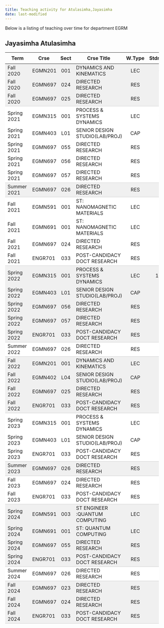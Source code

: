 ```yaml
---
title: Teaching activity for Atulasimha,Jayasimha
date: last-modified
---
```


Below is a listing of teaching over time for department EGRM


## Jayasimha Atulasimha

<style type="text/css">
#T_c3303 table {
  width: 100%;
  border-collapse: collapse;
}
#T_c3303 th {
  text-align: center;
  padding: 8px;
}
#T_c3303 td:nth-child(1) {
  padding-right: 10px;
  text-align: left;
}
#T_c3303 td:nth-child(2) {
  padding-right: 5px;
  text-align: left;
}
#T_c3303  td:nth-child(4) {
  padding-right: 5px;
  text-align: left;
}
#T_c3303 td:nth-child(3) {
  text-align: center;
}
#T_c3303  td:nth-child(5) {
  text-align: center;
}
#T_c3303 td:nth-child(6) {
  text-align: right;
}
#T_c3303  td:nth-child(7) {
  text-align: right;
}
#T_c3303_row0_col0, #T_c3303_row0_col1, #T_c3303_row0_col2, #T_c3303_row0_col3, #T_c3303_row0_col4, #T_c3303_row0_col5, #T_c3303_row0_col6, #T_c3303_row1_col0, #T_c3303_row1_col1, #T_c3303_row1_col2, #T_c3303_row1_col3, #T_c3303_row1_col4, #T_c3303_row1_col5, #T_c3303_row1_col6, #T_c3303_row13_col0, #T_c3303_row13_col1, #T_c3303_row13_col2, #T_c3303_row13_col3, #T_c3303_row13_col4, #T_c3303_row13_col5, #T_c3303_row13_col6, #T_c3303_row14_col0, #T_c3303_row14_col1, #T_c3303_row14_col2, #T_c3303_row14_col3, #T_c3303_row14_col4, #T_c3303_row14_col5, #T_c3303_row14_col6, #T_c3303_row15_col0, #T_c3303_row15_col1, #T_c3303_row15_col2, #T_c3303_row15_col3, #T_c3303_row15_col4, #T_c3303_row15_col5, #T_c3303_row15_col6, #T_c3303_row16_col0, #T_c3303_row16_col1, #T_c3303_row16_col2, #T_c3303_row16_col3, #T_c3303_row16_col4, #T_c3303_row16_col5, #T_c3303_row16_col6, #T_c3303_row19_col0, #T_c3303_row19_col1, #T_c3303_row19_col2, #T_c3303_row19_col3, #T_c3303_row19_col4, #T_c3303_row19_col5, #T_c3303_row19_col6, #T_c3303_row20_col0, #T_c3303_row20_col1, #T_c3303_row20_col2, #T_c3303_row20_col3, #T_c3303_row20_col4, #T_c3303_row20_col5, #T_c3303_row20_col6, #T_c3303_row21_col0, #T_c3303_row21_col1, #T_c3303_row21_col2, #T_c3303_row21_col3, #T_c3303_row21_col4, #T_c3303_row21_col5, #T_c3303_row21_col6, #T_c3303_row29_col0, #T_c3303_row29_col1, #T_c3303_row29_col2, #T_c3303_row29_col3, #T_c3303_row29_col4, #T_c3303_row29_col5, #T_c3303_row29_col6, #T_c3303_row30_col0, #T_c3303_row30_col1, #T_c3303_row30_col2, #T_c3303_row30_col3, #T_c3303_row30_col4, #T_c3303_row30_col5, #T_c3303_row30_col6, #T_c3303_row31_col0, #T_c3303_row31_col1, #T_c3303_row31_col2, #T_c3303_row31_col3, #T_c3303_row31_col4, #T_c3303_row31_col5, #T_c3303_row31_col6, #T_c3303_row34_col0, #T_c3303_row34_col1, #T_c3303_row34_col2, #T_c3303_row34_col3, #T_c3303_row34_col4, #T_c3303_row34_col5, #T_c3303_row34_col6, #T_c3303_row35_col0, #T_c3303_row35_col1, #T_c3303_row35_col2, #T_c3303_row35_col3, #T_c3303_row35_col4, #T_c3303_row35_col5, #T_c3303_row35_col6 {
  background-color: #f0f0f0;
  border-bottom: none;
}
#T_c3303_row2_col0, #T_c3303_row2_col1, #T_c3303_row2_col2, #T_c3303_row2_col3, #T_c3303_row2_col4, #T_c3303_row2_col5, #T_c3303_row2_col6, #T_c3303_row8_col0, #T_c3303_row8_col1, #T_c3303_row8_col2, #T_c3303_row8_col3, #T_c3303_row8_col4, #T_c3303_row8_col5, #T_c3303_row8_col6, #T_c3303_row17_col0, #T_c3303_row17_col1, #T_c3303_row17_col2, #T_c3303_row17_col3, #T_c3303_row17_col4, #T_c3303_row17_col5, #T_c3303_row17_col6, #T_c3303_row22_col0, #T_c3303_row22_col1, #T_c3303_row22_col2, #T_c3303_row22_col3, #T_c3303_row22_col4, #T_c3303_row22_col5, #T_c3303_row22_col6, #T_c3303_row26_col0, #T_c3303_row26_col1, #T_c3303_row26_col2, #T_c3303_row26_col3, #T_c3303_row26_col4, #T_c3303_row26_col5, #T_c3303_row26_col6, #T_c3303_row32_col0, #T_c3303_row32_col1, #T_c3303_row32_col2, #T_c3303_row32_col3, #T_c3303_row32_col4, #T_c3303_row32_col5, #T_c3303_row32_col6, #T_c3303_row36_col0, #T_c3303_row36_col1, #T_c3303_row36_col2, #T_c3303_row36_col3, #T_c3303_row36_col4, #T_c3303_row36_col5, #T_c3303_row36_col6 {
  background-color: #f0f0f0;
  border-bottom: 1px solid #ccc;
}
#T_c3303_row3_col0, #T_c3303_row3_col1, #T_c3303_row3_col2, #T_c3303_row3_col3, #T_c3303_row3_col4, #T_c3303_row3_col5, #T_c3303_row3_col6, #T_c3303_row4_col0, #T_c3303_row4_col1, #T_c3303_row4_col2, #T_c3303_row4_col3, #T_c3303_row4_col4, #T_c3303_row4_col5, #T_c3303_row4_col6, #T_c3303_row5_col0, #T_c3303_row5_col1, #T_c3303_row5_col2, #T_c3303_row5_col3, #T_c3303_row5_col4, #T_c3303_row5_col5, #T_c3303_row5_col6, #T_c3303_row6_col0, #T_c3303_row6_col1, #T_c3303_row6_col2, #T_c3303_row6_col3, #T_c3303_row6_col4, #T_c3303_row6_col5, #T_c3303_row6_col6, #T_c3303_row9_col0, #T_c3303_row9_col1, #T_c3303_row9_col2, #T_c3303_row9_col3, #T_c3303_row9_col4, #T_c3303_row9_col5, #T_c3303_row9_col6, #T_c3303_row10_col0, #T_c3303_row10_col1, #T_c3303_row10_col2, #T_c3303_row10_col3, #T_c3303_row10_col4, #T_c3303_row10_col5, #T_c3303_row10_col6, #T_c3303_row11_col0, #T_c3303_row11_col1, #T_c3303_row11_col2, #T_c3303_row11_col3, #T_c3303_row11_col4, #T_c3303_row11_col5, #T_c3303_row11_col6, #T_c3303_row23_col0, #T_c3303_row23_col1, #T_c3303_row23_col2, #T_c3303_row23_col3, #T_c3303_row23_col4, #T_c3303_row23_col5, #T_c3303_row23_col6, #T_c3303_row24_col0, #T_c3303_row24_col1, #T_c3303_row24_col2, #T_c3303_row24_col3, #T_c3303_row24_col4, #T_c3303_row24_col5, #T_c3303_row24_col6, #T_c3303_row27_col0, #T_c3303_row27_col1, #T_c3303_row27_col2, #T_c3303_row27_col3, #T_c3303_row27_col4, #T_c3303_row27_col5, #T_c3303_row27_col6 {
  background-color: #ffffff;
  border-bottom: none;
}
#T_c3303_row7_col0, #T_c3303_row7_col1, #T_c3303_row7_col2, #T_c3303_row7_col3, #T_c3303_row7_col4, #T_c3303_row7_col5, #T_c3303_row7_col6, #T_c3303_row12_col0, #T_c3303_row12_col1, #T_c3303_row12_col2, #T_c3303_row12_col3, #T_c3303_row12_col4, #T_c3303_row12_col5, #T_c3303_row12_col6, #T_c3303_row18_col0, #T_c3303_row18_col1, #T_c3303_row18_col2, #T_c3303_row18_col3, #T_c3303_row18_col4, #T_c3303_row18_col5, #T_c3303_row18_col6, #T_c3303_row25_col0, #T_c3303_row25_col1, #T_c3303_row25_col2, #T_c3303_row25_col3, #T_c3303_row25_col4, #T_c3303_row25_col5, #T_c3303_row25_col6, #T_c3303_row28_col0, #T_c3303_row28_col1, #T_c3303_row28_col2, #T_c3303_row28_col3, #T_c3303_row28_col4, #T_c3303_row28_col5, #T_c3303_row28_col6, #T_c3303_row33_col0, #T_c3303_row33_col1, #T_c3303_row33_col2, #T_c3303_row33_col3, #T_c3303_row33_col4, #T_c3303_row33_col5, #T_c3303_row33_col6 {
  background-color: #ffffff;
  border-bottom: 1px solid #ccc;
}
</style>
<table id="T_c3303">
  <thead>
    <tr>
      <th id="T_c3303_level0_col0" class="col_heading level0 col0" >Term</th>
      <th id="T_c3303_level0_col1" class="col_heading level0 col1" >Crse</th>
      <th id="T_c3303_level0_col2" class="col_heading level0 col2" >Sect</th>
      <th id="T_c3303_level0_col3" class="col_heading level0 col3" >Crse Title</th>
      <th id="T_c3303_level0_col4" class="col_heading level0 col4" >W.Type</th>
      <th id="T_c3303_level0_col5" class="col_heading level0 col5" >Stdnts</th>
      <th id="T_c3303_level0_col6" class="col_heading level0 col6" >Hours</th>
    </tr>
  </thead>
  <tbody>
    <tr>
      <td id="T_c3303_row0_col0" class="data row0 col0" >Fall 2020</td>
      <td id="T_c3303_row0_col1" class="data row0 col1" >EGMN201</td>
      <td id="T_c3303_row0_col2" class="data row0 col2" >001</td>
      <td id="T_c3303_row0_col3" class="data row0 col3" >DYNAMICS AND KINEMATICS</td>
      <td id="T_c3303_row0_col4" class="data row0 col4" >LEC</td>
      <td id="T_c3303_row0_col5" class="data row0 col5" >68</td>
      <td id="T_c3303_row0_col6" class="data row0 col6" >102</td>
    </tr>
    <tr>
      <td id="T_c3303_row1_col0" class="data row1 col0" >Fall 2020</td>
      <td id="T_c3303_row1_col1" class="data row1 col1" >EGMN697</td>
      <td id="T_c3303_row1_col2" class="data row1 col2" >024</td>
      <td id="T_c3303_row1_col3" class="data row1 col3" >DIRECTED RESEARCH</td>
      <td id="T_c3303_row1_col4" class="data row1 col4" >RES</td>
      <td id="T_c3303_row1_col5" class="data row1 col5" >1</td>
      <td id="T_c3303_row1_col6" class="data row1 col6" >6</td>
    </tr>
    <tr>
      <td id="T_c3303_row2_col0" class="data row2 col0" >Fall 2020</td>
      <td id="T_c3303_row2_col1" class="data row2 col1" >EGMN697</td>
      <td id="T_c3303_row2_col2" class="data row2 col2" >025</td>
      <td id="T_c3303_row2_col3" class="data row2 col3" >DIRECTED RESEARCH</td>
      <td id="T_c3303_row2_col4" class="data row2 col4" >RES</td>
      <td id="T_c3303_row2_col5" class="data row2 col5" >2</td>
      <td id="T_c3303_row2_col6" class="data row2 col6" >18</td>
    </tr>
    <tr>
      <td id="T_c3303_row3_col0" class="data row3 col0" >Spring 2021</td>
      <td id="T_c3303_row3_col1" class="data row3 col1" >EGMN315</td>
      <td id="T_c3303_row3_col2" class="data row3 col2" >001</td>
      <td id="T_c3303_row3_col3" class="data row3 col3" >PROCESS & SYSTEMS DYNAMICS</td>
      <td id="T_c3303_row3_col4" class="data row3 col4" >LEC</td>
      <td id="T_c3303_row3_col5" class="data row3 col5" >94</td>
      <td id="T_c3303_row3_col6" class="data row3 col6" >282</td>
    </tr>
    <tr>
      <td id="T_c3303_row4_col0" class="data row4 col0" >Spring 2021</td>
      <td id="T_c3303_row4_col1" class="data row4 col1" >EGMN403</td>
      <td id="T_c3303_row4_col2" class="data row4 col2" >L01</td>
      <td id="T_c3303_row4_col3" class="data row4 col3" >SENIOR DESIGN STUDIO(LAB/PROJ)</td>
      <td id="T_c3303_row4_col4" class="data row4 col4" >CAP</td>
      <td id="T_c3303_row4_col5" class="data row4 col5" >4</td>
      <td id="T_c3303_row4_col6" class="data row4 col6" >8</td>
    </tr>
    <tr>
      <td id="T_c3303_row5_col0" class="data row5 col0" >Spring 2021</td>
      <td id="T_c3303_row5_col1" class="data row5 col1" >EGMN697</td>
      <td id="T_c3303_row5_col2" class="data row5 col2" >055</td>
      <td id="T_c3303_row5_col3" class="data row5 col3" >DIRECTED RESEARCH</td>
      <td id="T_c3303_row5_col4" class="data row5 col4" >RES</td>
      <td id="T_c3303_row5_col5" class="data row5 col5" >1</td>
      <td id="T_c3303_row5_col6" class="data row5 col6" >3</td>
    </tr>
    <tr>
      <td id="T_c3303_row6_col0" class="data row6 col0" >Spring 2021</td>
      <td id="T_c3303_row6_col1" class="data row6 col1" >EGMN697</td>
      <td id="T_c3303_row6_col2" class="data row6 col2" >056</td>
      <td id="T_c3303_row6_col3" class="data row6 col3" >DIRECTED RESEARCH</td>
      <td id="T_c3303_row6_col4" class="data row6 col4" >RES</td>
      <td id="T_c3303_row6_col5" class="data row6 col5" >1</td>
      <td id="T_c3303_row6_col6" class="data row6 col6" >6</td>
    </tr>
    <tr>
      <td id="T_c3303_row7_col0" class="data row7 col0" >Spring 2021</td>
      <td id="T_c3303_row7_col1" class="data row7 col1" >EGMN697</td>
      <td id="T_c3303_row7_col2" class="data row7 col2" >057</td>
      <td id="T_c3303_row7_col3" class="data row7 col3" >DIRECTED RESEARCH</td>
      <td id="T_c3303_row7_col4" class="data row7 col4" >RES</td>
      <td id="T_c3303_row7_col5" class="data row7 col5" >1</td>
      <td id="T_c3303_row7_col6" class="data row7 col6" >9</td>
    </tr>
    <tr>
      <td id="T_c3303_row8_col0" class="data row8 col0" >Summer 2021</td>
      <td id="T_c3303_row8_col1" class="data row8 col1" >EGMN697</td>
      <td id="T_c3303_row8_col2" class="data row8 col2" >026</td>
      <td id="T_c3303_row8_col3" class="data row8 col3" >DIRECTED RESEARCH</td>
      <td id="T_c3303_row8_col4" class="data row8 col4" >RES</td>
      <td id="T_c3303_row8_col5" class="data row8 col5" >4</td>
      <td id="T_c3303_row8_col6" class="data row8 col6" >12</td>
    </tr>
    <tr>
      <td id="T_c3303_row9_col0" class="data row9 col0" >Fall 2021</td>
      <td id="T_c3303_row9_col1" class="data row9 col1" >EGMN591</td>
      <td id="T_c3303_row9_col2" class="data row9 col2" >001</td>
      <td id="T_c3303_row9_col3" class="data row9 col3" >ST: NANOMAGNETIC MATERIALS</td>
      <td id="T_c3303_row9_col4" class="data row9 col4" >LEC</td>
      <td id="T_c3303_row9_col5" class="data row9 col5" >1</td>
      <td id="T_c3303_row9_col6" class="data row9 col6" >3</td>
    </tr>
    <tr>
      <td id="T_c3303_row10_col0" class="data row10 col0" >Fall 2021</td>
      <td id="T_c3303_row10_col1" class="data row10 col1" >EGMN691</td>
      <td id="T_c3303_row10_col2" class="data row10 col2" >001</td>
      <td id="T_c3303_row10_col3" class="data row10 col3" >ST: NANOMAGNETIC MATERIALS</td>
      <td id="T_c3303_row10_col4" class="data row10 col4" >LEC</td>
      <td id="T_c3303_row10_col5" class="data row10 col5" >8</td>
      <td id="T_c3303_row10_col6" class="data row10 col6" >24</td>
    </tr>
    <tr>
      <td id="T_c3303_row11_col0" class="data row11 col0" >Fall 2021</td>
      <td id="T_c3303_row11_col1" class="data row11 col1" >EGMN697</td>
      <td id="T_c3303_row11_col2" class="data row11 col2" >024</td>
      <td id="T_c3303_row11_col3" class="data row11 col3" >DIRECTED RESEARCH</td>
      <td id="T_c3303_row11_col4" class="data row11 col4" >RES</td>
      <td id="T_c3303_row11_col5" class="data row11 col5" >2</td>
      <td id="T_c3303_row11_col6" class="data row11 col6" >12</td>
    </tr>
    <tr>
      <td id="T_c3303_row12_col0" class="data row12 col0" >Fall 2021</td>
      <td id="T_c3303_row12_col1" class="data row12 col1" >ENGR701</td>
      <td id="T_c3303_row12_col2" class="data row12 col2" >033</td>
      <td id="T_c3303_row12_col3" class="data row12 col3" >POST-CANDIDACY DOCT RESEARCH</td>
      <td id="T_c3303_row12_col4" class="data row12 col4" >RES</td>
      <td id="T_c3303_row12_col5" class="data row12 col5" >2</td>
      <td id="T_c3303_row12_col6" class="data row12 col6" >18</td>
    </tr>
    <tr>
      <td id="T_c3303_row13_col0" class="data row13 col0" >Spring 2022</td>
      <td id="T_c3303_row13_col1" class="data row13 col1" >EGMN315</td>
      <td id="T_c3303_row13_col2" class="data row13 col2" >001</td>
      <td id="T_c3303_row13_col3" class="data row13 col3" >PROCESS & SYSTEMS DYNAMICS</td>
      <td id="T_c3303_row13_col4" class="data row13 col4" >LEC</td>
      <td id="T_c3303_row13_col5" class="data row13 col5" >107</td>
      <td id="T_c3303_row13_col6" class="data row13 col6" >321</td>
    </tr>
    <tr>
      <td id="T_c3303_row14_col0" class="data row14 col0" >Spring 2022</td>
      <td id="T_c3303_row14_col1" class="data row14 col1" >EGMN403</td>
      <td id="T_c3303_row14_col2" class="data row14 col2" >L01</td>
      <td id="T_c3303_row14_col3" class="data row14 col3" >SENIOR DESIGN STUDIO(LAB/PROJ)</td>
      <td id="T_c3303_row14_col4" class="data row14 col4" >CAP</td>
      <td id="T_c3303_row14_col5" class="data row14 col5" >4</td>
      <td id="T_c3303_row14_col6" class="data row14 col6" >8</td>
    </tr>
    <tr>
      <td id="T_c3303_row15_col0" class="data row15 col0" >Spring 2022</td>
      <td id="T_c3303_row15_col1" class="data row15 col1" >EGMN697</td>
      <td id="T_c3303_row15_col2" class="data row15 col2" >056</td>
      <td id="T_c3303_row15_col3" class="data row15 col3" >DIRECTED RESEARCH</td>
      <td id="T_c3303_row15_col4" class="data row15 col4" >RES</td>
      <td id="T_c3303_row15_col5" class="data row15 col5" >2</td>
      <td id="T_c3303_row15_col6" class="data row15 col6" >12</td>
    </tr>
    <tr>
      <td id="T_c3303_row16_col0" class="data row16 col0" >Spring 2022</td>
      <td id="T_c3303_row16_col1" class="data row16 col1" >EGMN697</td>
      <td id="T_c3303_row16_col2" class="data row16 col2" >057</td>
      <td id="T_c3303_row16_col3" class="data row16 col3" >DIRECTED RESEARCH</td>
      <td id="T_c3303_row16_col4" class="data row16 col4" >RES</td>
      <td id="T_c3303_row16_col5" class="data row16 col5" >1</td>
      <td id="T_c3303_row16_col6" class="data row16 col6" >9</td>
    </tr>
    <tr>
      <td id="T_c3303_row17_col0" class="data row17 col0" >Spring 2022</td>
      <td id="T_c3303_row17_col1" class="data row17 col1" >ENGR701</td>
      <td id="T_c3303_row17_col2" class="data row17 col2" >033</td>
      <td id="T_c3303_row17_col3" class="data row17 col3" >POST-CANDIDACY DOCT RESEARCH</td>
      <td id="T_c3303_row17_col4" class="data row17 col4" >RES</td>
      <td id="T_c3303_row17_col5" class="data row17 col5" >1</td>
      <td id="T_c3303_row17_col6" class="data row17 col6" >9</td>
    </tr>
    <tr>
      <td id="T_c3303_row18_col0" class="data row18 col0" >Summer 2022</td>
      <td id="T_c3303_row18_col1" class="data row18 col1" >EGMN697</td>
      <td id="T_c3303_row18_col2" class="data row18 col2" >026</td>
      <td id="T_c3303_row18_col3" class="data row18 col3" >DIRECTED RESEARCH</td>
      <td id="T_c3303_row18_col4" class="data row18 col4" >RES</td>
      <td id="T_c3303_row18_col5" class="data row18 col5" >4</td>
      <td id="T_c3303_row18_col6" class="data row18 col6" >12</td>
    </tr>
    <tr>
      <td id="T_c3303_row19_col0" class="data row19 col0" >Fall 2022</td>
      <td id="T_c3303_row19_col1" class="data row19 col1" >EGMN201</td>
      <td id="T_c3303_row19_col2" class="data row19 col2" >001</td>
      <td id="T_c3303_row19_col3" class="data row19 col3" >DYNAMICS AND KINEMATICS</td>
      <td id="T_c3303_row19_col4" class="data row19 col4" >LEC</td>
      <td id="T_c3303_row19_col5" class="data row19 col5" >24</td>
      <td id="T_c3303_row19_col6" class="data row19 col6" >72</td>
    </tr>
    <tr>
      <td id="T_c3303_row20_col0" class="data row20 col0" >Fall 2022</td>
      <td id="T_c3303_row20_col1" class="data row20 col1" >EGMN402</td>
      <td id="T_c3303_row20_col2" class="data row20 col2" >L04</td>
      <td id="T_c3303_row20_col3" class="data row20 col3" >SENIOR DESIGN STUDIO(LAB/PROJ)</td>
      <td id="T_c3303_row20_col4" class="data row20 col4" >CAP</td>
      <td id="T_c3303_row20_col5" class="data row20 col5" >4</td>
      <td id="T_c3303_row20_col6" class="data row20 col6" >8</td>
    </tr>
    <tr>
      <td id="T_c3303_row21_col0" class="data row21 col0" >Fall 2022</td>
      <td id="T_c3303_row21_col1" class="data row21 col1" >EGMN697</td>
      <td id="T_c3303_row21_col2" class="data row21 col2" >025</td>
      <td id="T_c3303_row21_col3" class="data row21 col3" >DIRECTED RESEARCH</td>
      <td id="T_c3303_row21_col4" class="data row21 col4" >RES</td>
      <td id="T_c3303_row21_col5" class="data row21 col5" >1</td>
      <td id="T_c3303_row21_col6" class="data row21 col6" >9</td>
    </tr>
    <tr>
      <td id="T_c3303_row22_col0" class="data row22 col0" >Fall 2022</td>
      <td id="T_c3303_row22_col1" class="data row22 col1" >ENGR701</td>
      <td id="T_c3303_row22_col2" class="data row22 col2" >033</td>
      <td id="T_c3303_row22_col3" class="data row22 col3" >POST-CANDIDACY DOCT RESEARCH</td>
      <td id="T_c3303_row22_col4" class="data row22 col4" >RES</td>
      <td id="T_c3303_row22_col5" class="data row22 col5" >3</td>
      <td id="T_c3303_row22_col6" class="data row22 col6" >27</td>
    </tr>
    <tr>
      <td id="T_c3303_row23_col0" class="data row23 col0" >Spring 2023</td>
      <td id="T_c3303_row23_col1" class="data row23 col1" >EGMN315</td>
      <td id="T_c3303_row23_col2" class="data row23 col2" >001</td>
      <td id="T_c3303_row23_col3" class="data row23 col3" >PROCESS & SYSTEMS DYNAMICS</td>
      <td id="T_c3303_row23_col4" class="data row23 col4" >LEC</td>
      <td id="T_c3303_row23_col5" class="data row23 col5" >88</td>
      <td id="T_c3303_row23_col6" class="data row23 col6" >264</td>
    </tr>
    <tr>
      <td id="T_c3303_row24_col0" class="data row24 col0" >Spring 2023</td>
      <td id="T_c3303_row24_col1" class="data row24 col1" >EGMN403</td>
      <td id="T_c3303_row24_col2" class="data row24 col2" >L01</td>
      <td id="T_c3303_row24_col3" class="data row24 col3" >SENIOR DESIGN STUDIO(LAB/PROJ)</td>
      <td id="T_c3303_row24_col4" class="data row24 col4" >CAP</td>
      <td id="T_c3303_row24_col5" class="data row24 col5" >4</td>
      <td id="T_c3303_row24_col6" class="data row24 col6" >8</td>
    </tr>
    <tr>
      <td id="T_c3303_row25_col0" class="data row25 col0" >Spring 2023</td>
      <td id="T_c3303_row25_col1" class="data row25 col1" >ENGR701</td>
      <td id="T_c3303_row25_col2" class="data row25 col2" >033</td>
      <td id="T_c3303_row25_col3" class="data row25 col3" >POST-CANDIDACY DOCT RESEARCH</td>
      <td id="T_c3303_row25_col4" class="data row25 col4" >RES</td>
      <td id="T_c3303_row25_col5" class="data row25 col5" >4</td>
      <td id="T_c3303_row25_col6" class="data row25 col6" >36</td>
    </tr>
    <tr>
      <td id="T_c3303_row26_col0" class="data row26 col0" >Summer 2023</td>
      <td id="T_c3303_row26_col1" class="data row26 col1" >EGMN697</td>
      <td id="T_c3303_row26_col2" class="data row26 col2" >026</td>
      <td id="T_c3303_row26_col3" class="data row26 col3" >DIRECTED RESEARCH</td>
      <td id="T_c3303_row26_col4" class="data row26 col4" >RES</td>
      <td id="T_c3303_row26_col5" class="data row26 col5" >5</td>
      <td id="T_c3303_row26_col6" class="data row26 col6" >15</td>
    </tr>
    <tr>
      <td id="T_c3303_row27_col0" class="data row27 col0" >Fall 2023</td>
      <td id="T_c3303_row27_col1" class="data row27 col1" >EGMN697</td>
      <td id="T_c3303_row27_col2" class="data row27 col2" >024</td>
      <td id="T_c3303_row27_col3" class="data row27 col3" >DIRECTED RESEARCH</td>
      <td id="T_c3303_row27_col4" class="data row27 col4" >RES</td>
      <td id="T_c3303_row27_col5" class="data row27 col5" >3</td>
      <td id="T_c3303_row27_col6" class="data row27 col6" >18</td>
    </tr>
    <tr>
      <td id="T_c3303_row28_col0" class="data row28 col0" >Fall 2023</td>
      <td id="T_c3303_row28_col1" class="data row28 col1" >ENGR701</td>
      <td id="T_c3303_row28_col2" class="data row28 col2" >033</td>
      <td id="T_c3303_row28_col3" class="data row28 col3" >POST-CANDIDACY DOCT RESEARCH</td>
      <td id="T_c3303_row28_col4" class="data row28 col4" >RES</td>
      <td id="T_c3303_row28_col5" class="data row28 col5" >4</td>
      <td id="T_c3303_row28_col6" class="data row28 col6" >36</td>
    </tr>
    <tr>
      <td id="T_c3303_row29_col0" class="data row29 col0" >Spring 2024</td>
      <td id="T_c3303_row29_col1" class="data row29 col1" >EGMN591</td>
      <td id="T_c3303_row29_col2" class="data row29 col2" >003</td>
      <td id="T_c3303_row29_col3" class="data row29 col3" >ST ENGINEER :QUANTUM COMPUTING</td>
      <td id="T_c3303_row29_col4" class="data row29 col4" >LEC</td>
      <td id="T_c3303_row29_col5" class="data row29 col5" >3</td>
      <td id="T_c3303_row29_col6" class="data row29 col6" >9</td>
    </tr>
    <tr>
      <td id="T_c3303_row30_col0" class="data row30 col0" >Spring 2024</td>
      <td id="T_c3303_row30_col1" class="data row30 col1" >EGMN691</td>
      <td id="T_c3303_row30_col2" class="data row30 col2" >001</td>
      <td id="T_c3303_row30_col3" class="data row30 col3" >ST: QUANTUM COMPUTING</td>
      <td id="T_c3303_row30_col4" class="data row30 col4" >LEC</td>
      <td id="T_c3303_row30_col5" class="data row30 col5" >6</td>
      <td id="T_c3303_row30_col6" class="data row30 col6" >18</td>
    </tr>
    <tr>
      <td id="T_c3303_row31_col0" class="data row31 col0" >Spring 2024</td>
      <td id="T_c3303_row31_col1" class="data row31 col1" >EGMN697</td>
      <td id="T_c3303_row31_col2" class="data row31 col2" >055</td>
      <td id="T_c3303_row31_col3" class="data row31 col3" >DIRECTED RESEARCH</td>
      <td id="T_c3303_row31_col4" class="data row31 col4" >RES</td>
      <td id="T_c3303_row31_col5" class="data row31 col5" >3</td>
      <td id="T_c3303_row31_col6" class="data row31 col6" >9</td>
    </tr>
    <tr>
      <td id="T_c3303_row32_col0" class="data row32 col0" >Spring 2024</td>
      <td id="T_c3303_row32_col1" class="data row32 col1" >ENGR701</td>
      <td id="T_c3303_row32_col2" class="data row32 col2" >033</td>
      <td id="T_c3303_row32_col3" class="data row32 col3" >POST-CANDIDACY DOCT RESEARCH</td>
      <td id="T_c3303_row32_col4" class="data row32 col4" >RES</td>
      <td id="T_c3303_row32_col5" class="data row32 col5" >4</td>
      <td id="T_c3303_row32_col6" class="data row32 col6" >36</td>
    </tr>
    <tr>
      <td id="T_c3303_row33_col0" class="data row33 col0" >Summer 2024</td>
      <td id="T_c3303_row33_col1" class="data row33 col1" >EGMN697</td>
      <td id="T_c3303_row33_col2" class="data row33 col2" >026</td>
      <td id="T_c3303_row33_col3" class="data row33 col3" >DIRECTED RESEARCH</td>
      <td id="T_c3303_row33_col4" class="data row33 col4" >RES</td>
      <td id="T_c3303_row33_col5" class="data row33 col5" >8</td>
      <td id="T_c3303_row33_col6" class="data row33 col6" >24</td>
    </tr>
    <tr>
      <td id="T_c3303_row34_col0" class="data row34 col0" >Fall 2024</td>
      <td id="T_c3303_row34_col1" class="data row34 col1" >EGMN697</td>
      <td id="T_c3303_row34_col2" class="data row34 col2" >023</td>
      <td id="T_c3303_row34_col3" class="data row34 col3" >DIRECTED RESEARCH</td>
      <td id="T_c3303_row34_col4" class="data row34 col4" >RES</td>
      <td id="T_c3303_row34_col5" class="data row34 col5" >2</td>
      <td id="T_c3303_row34_col6" class="data row34 col6" >6</td>
    </tr>
    <tr>
      <td id="T_c3303_row35_col0" class="data row35 col0" >Fall 2024</td>
      <td id="T_c3303_row35_col1" class="data row35 col1" >EGMN697</td>
      <td id="T_c3303_row35_col2" class="data row35 col2" >024</td>
      <td id="T_c3303_row35_col3" class="data row35 col3" >DIRECTED RESEARCH</td>
      <td id="T_c3303_row35_col4" class="data row35 col4" >RES</td>
      <td id="T_c3303_row35_col5" class="data row35 col5" >3</td>
      <td id="T_c3303_row35_col6" class="data row35 col6" >18</td>
    </tr>
    <tr>
      <td id="T_c3303_row36_col0" class="data row36 col0" >Fall 2024</td>
      <td id="T_c3303_row36_col1" class="data row36 col1" >ENGR701</td>
      <td id="T_c3303_row36_col2" class="data row36 col2" >033</td>
      <td id="T_c3303_row36_col3" class="data row36 col3" >POST-CANDIDACY DOCT RESEARCH</td>
      <td id="T_c3303_row36_col4" class="data row36 col4" >RES</td>
      <td id="T_c3303_row36_col5" class="data row36 col5" >2</td>
      <td id="T_c3303_row36_col6" class="data row36 col6" >18</td>
    </tr>
  </tbody>
</table>


